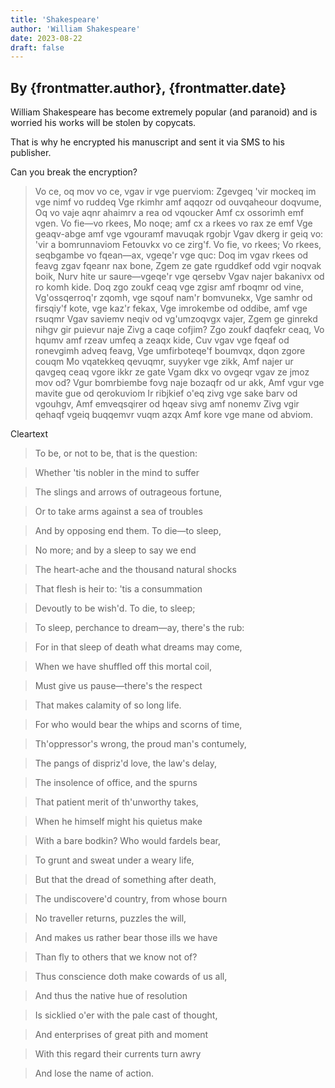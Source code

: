 ```yaml
---
title: 'Shakespeare'
author: 'William Shakespeare'
date: 2023-08-22
draft: false
---
```


## By {frontmatter.author}, {frontmatter.date}

William Shakespeare has become extremely popular (and paranoid) and is worried his works will be stolen by copycats.

That is why he encrypted his manuscript and sent it via SMS to his publisher.

Can you break the encryption?

> Vo ce, oq mov vo ce, vgav ir vge puerviom:
> Zgevgeq \'vir mockeq im vge nimf vo ruddeq
> Vge rkimhr amf aqqozr od ouvqaheour doqvume,
> Oq vo vaje aqnr ahaimrv a rea od vqoucker
> Amf cx ossorimh emf vgen. Vo fie—vo rkees,
> Mo noqe; amf cx a rkees vo rax ze emf
> Vge geaqv-abge amf vge vgouramf mavuqak rgobjr
> Vgav dkerg ir geiq vo: 'vir a bomrunnaviom
> Fetouvkx vo ce zirg'f. Vo fie, vo rkees;
> Vo rkees, seqbgambe vo fqean—ax, vgeqe'r vge quc:
> Doq im vgav rkees od feavg zgav fqeanr nax bone,
> Zgem ze gate rguddkef odd vgir noqvak boik,
> Nurv hite ur saure—vgeqe'r vge qersebv
> Vgav najer bakanivx od ro komh kide.
> Doq zgo zoukf ceaq vge zgisr amf rboqmr od vine,
> Vg'ossqerroq'r zqomh, vge sqouf nam'r bomvunekx,
> Vge samhr od firsqiy'f kote, vge kaz'r fekax,
> Vge imrokembe od oddibe, amf vge rsuqmr
> Vgav saviemv neqiv od vg'umzoqvgx vajer,
> Zgem ge ginrekd nihgv gir puievur naje
> Zivg a caqe cofjim? Zgo zoukf daqfekr ceaq,
> Vo hqumv amf rzeav umfeq a zeaqx kide,
> Cuv vgav vge fqeaf od ronevgimh adveq feavg,
> Vge umfirboteqe'f boumvqx, dqon zgore couqm
> Mo vqatekkeq qevuqmr, suyyker vge zikk,
> Amf najer ur qavgeq ceaq vgore ikkr ze gate
> Vgam dkx vo ovgeqr vgav ze jmoz mov od?
> Vgur bomrbiembe fovg naje bozaqfr od ur akk,
> Amf vgur vge mavite gue od qerokuviom
> Ir ribjkief o'eq zivg vge sake barv od vgouhgv,
> Amf emveqsqirer od hqeav sivg amf nonemv
> Zivg vgir qehaqf vgeiq buqqemvr vuqm azqx
> Amf kore vge mane od abviom.

Cleartext

> To be, or not to be, that is the question:

> Whether 'tis nobler in the mind to suffer

> The slings and arrows of outrageous fortune,

> Or to take arms against a sea of troubles

> And by opposing end them. To die—to sleep,

> No more; and by a sleep to say we end

> The heart-ache and the thousand natural shocks

> That flesh is heir to: 'tis a consummation

> Devoutly to be wish'd. To die, to sleep;

> To sleep, perchance to dream—ay, there's the rub:

> For in that sleep of death what dreams may come,

> When we have shuffled off this mortal coil,

> Must give us pause—there's the respect

> That makes calamity of so long life.

> For who would bear the whips and scorns of time,

> Th'oppressor's wrong, the proud man's contumely,

> The pangs of dispriz'd love, the law's delay,

> The insolence of office, and the spurns

> That patient merit of th'unworthy takes,

> When he himself might his quietus make

> With a bare bodkin? Who would fardels bear,

> To grunt and sweat under a weary life,

> But that the dread of something after death,

> The undiscovere'd country, from whose bourn

> No traveller returns, puzzles the will,

> And makes us rather bear those ills we have

> Than fly to others that we know not of?

> Thus conscience doth make cowards of us all,

> And thus the native hue of resolution

> Is sicklied o'er with the pale cast of thought,

> And enterprises of great pith and moment

> With this regard their currents turn awry

> And lose the name of action.